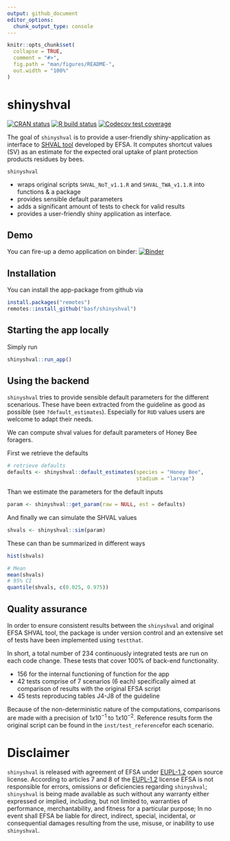 ```yaml
---
output: github_document
editor_options: 
  chunk_output_type: console
---
```


<!-- README.md is generated from README.Rmd. Please edit that file -->

```r
knitr::opts_chunk$set(
  collapse = TRUE,
  comment = "#>",
  fig.path = "man/figures/README-",
  out.width = "100%"
)
```

# shinyshval

<!-- badges: start -->
[![CRAN status](https://www.r-pkg.org/badges/version/shinyshval)](https://CRAN.R-project.org/package=shinyshval)
[![R build status](https://github.com/basf/shinyshval/workflows/R-CMD-check/badge.svg)](https://github.com/basf/shinyshval/actions)
[![Codecov test coverage](https://codecov.io/gh/basf/shinyshval/branch/master/graph/badge.svg)](https://codecov.io/gh/basf/shinyshval?branch=master)
<!-- badges: end -->

The goal of `shinyshval` is to provide a user-friendly shiny-application  as interface to [SHVAL tool](https://www.efsa.europa.eu/en/supporting/pub/en-623) developed by EFSA.
It computes shortcut values (SV) as an estimate for the expected oral uptake of plant protection products residues by bees. 

`shinyshval` 

* wraps original scripts `SHVAL_NoT_v1.1.R` and `SHVAL_TWA_v1.1.R` into functions & a package
* provides sensible default parameters
* adds a significant amount of tests to check for valid results
* provides a user-friendly shiny application as interface.

## Demo

You can fire-up a demo application on binder:
[![Binder](https://mybinder.org/badge_logo.svg)](https://mybinder.org/v2/gh/basf/shinyshval/binder?urlpath=shiny/inst/app/)

## Installation

You can install the app-package from github via

```r
install.packages("remotes")
remotes::install_github("basf/shinyshval")
```

## Starting the app locally

Simply run

```r
shinyshval::run_app()
```

## Using the backend

`shinyshval` tries to provide sensible default parameters for the
different scenarious. These have been extracted from the guideline as
good as possible (see `?default_estimates`). Especially for `RUD` values
users are welcome to adapt their needs.

We can compute shval values for default parameters of Honey Bee foragers.

First we retrieve the defaults
```r
# retrieve defaults
defaults <- shinyshval::default_estimates(species = "Honey Bee", 
                                          stadium = "larvae")
```

Than we estimate the parameters for the default inputs

```r
param <- shinyshval::get_param(raw = NULL, est = defaults)
```

And finally we can simulate the SHVAL values

```r
shvals <- shinyshval::sim(param)
```

These can than be summarized in different ways 

```r
hist(shvals)
```

```r
# Mean
mean(shvals)
# 95% CI
quantile(shvals, c(0.025, 0.975))
```


## Quality assurance


In order to ensure consistent results between the `shinyshval` and original EFSA SHVAL tool,
the package is under version control and an extensive set of tests have been implemented using `testthat`. 

In short, a total number of 234 continuously integrated tests are run on each code change.
These tests that cover 100% of back-end functionality. 

* 156 for the internal functioning of function for the app
* 42 tests comprise of 7 scenarios (6 each) specifically aimed at comparison of results with the original EFSA script
* 45 tests reproducing tables J4-J8 of the guideline

Because of the non-deterministic nature of the computations, comparisons are made with a precision of $1x10^{-1}$ to $1x10^{-2}$.
Reference results form the original script can be found in the `inst/test_reference`for each scenario.

# Disclaimer

`shinyshval` is released with agreement of EFSA under [EUPL-1.2](https://joinup.ec.europa.eu/collection/eupl/eupl-text-eupl-12) open source license.
According to articles 7 and 8 of the [EUPL-1.2](https://joinup.ec.europa.eu/collection/eupl/eupl-text-eupl-12) license EFSA is not responsible for errors, omissions or deficiencies regarding `shinyshval`;
`shinyshval` is being made available as such without any warranty either expressed or implied, including, but not limited to, warranties of performance, merchantability, and fitness for a particular purpose; 
In no event shall EFSA be liable for direct, indirect, special, incidental, or consequential damages resulting from the use, misuse, or inability to use `shinyshval`.

